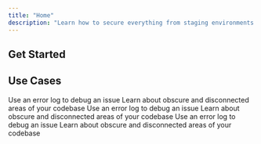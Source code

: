 ```yaml
---
title: "Home"
description: "Learn how to secure everything from staging environments to SaaS apps with Zero Trust principles that are easy to use and administer."
---
```



## Get  Started 

<CardGroup cols={2}>
 <LandingCard 
   backgroundColor="#7B6BFF"
   boldText="How PlayerZero Works"
   followUpText="The technical components behind PlayerZero"
   icon="lightning"
 />

 <LandingCard 
   backgroundColor="#1A1A1A"
   boldText="Deploy PlayerZero"
   followUpText="Deploy PlayerZero in 5 minutes with our quickstart guide"
   icon="square"
 />
</CardGroup>

## Use Cases 

<CardGroup cols={2}>
    <Card id="test" title="Debugging Errors" icon="rocket" href={'/quickstart'}>
    Use an error log to debug an issue
    </Card>
    <Card title="Understand Your Codebase" icon="code" href={'/api-reference/web/web-sdk'}>
    Learn about obscure and disconnected areas of your codebase
    </Card>
    <Card id="test" title="Debugging Errors" icon="rocket" href={'/quickstart'}>
    Use an error log to debug an issue
    </Card>
    <Card title="Understand Your Codebase" icon="code" href={'/api-reference/web/web-sdk'}>
    Learn about obscure and disconnected areas of your codebase
    </Card>
    <Card id="test" title="Debugging Errors" icon="rocket" href={'/quickstart'}>
    Use an error log to debug an issue
    </Card>
    <Card title="Understand Your Codebase" icon="code" href={'/api-reference/web/web-sdk'}>
    Learn about obscure and disconnected areas of your codebase
    </Card>
</CardGroup>
